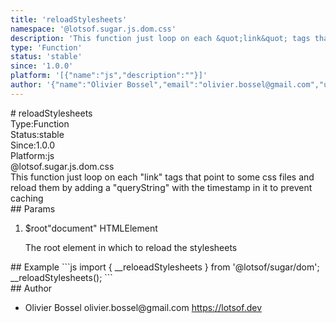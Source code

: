```yaml
---
title: 'reloadStylesheets'
namespace: '@lotsof.sugar.js.dom.css'
description: 'This function just loop on each &quot;link&quot; tags that point to some css files and reload them by adding a &quot;queryString&quot; with the timestamp in it to prevent caching'
type: 'Function'
status: 'stable'
since: '1.0.0'
platform: '[{"name":"js","description":""}]'
author: '{"name":"Olivier Bossel","email":"olivier.bossel@gmail.com","url":"https://lotsof.dev"}'
---
```

<div class="docmap-mdx">
# reloadStylesheets
<div class="_metas">
<div class="_type"><span class="_type-label">Type:</span><span class="_type-value">Function</span></div>
<div class="_status"><span class="_status-label">Status:</span><span class="_status-value -stable">stable</span></div>
<div class="_since"><span class="_since-label">Since:</span><span class="_since-value">1.0.0</span></div>
<div class="_platform"><span class="_platform-label">Platform:</span><span class="_platform-value -js">js</span></div>
</div>
<div class="_namespace">@lotsof.sugar.js.dom.css</div>
<div class="_description typo-lead typo-format">
This function just loop on each &quot;link&quot; tags that point to some css files
and reload them by adding a &quot;queryString&quot; with the timestamp in it
to prevent caching
</div>
<div class="_params">
## Params
<ol class="_list">
<li class="_item">
<span class="_name">$root</span><span class="_default">&quot;document&quot;</span> <span class="_type">HTMLElement</span>
<p class="_description">The root element in which to reload the stylesheets</p>
</li>
</ol>
</div>
<div class="_examples">
## Example
```js
import { __reloeadStylesheets } from '@lotsof/sugar/dom';
__reloadStylesheets();
```
</div>
<div class="_author">
## Author
<ul class="_list">
<li class="_item">
<span class="_name">Olivier Bossel</span>
<span class="_email">olivier.bossel@gmail.com</span>
<a href="https://lotsof.dev" target="_blank" class="_url">https://lotsof.dev</a>
</li>
</ul>
</div>
</div>